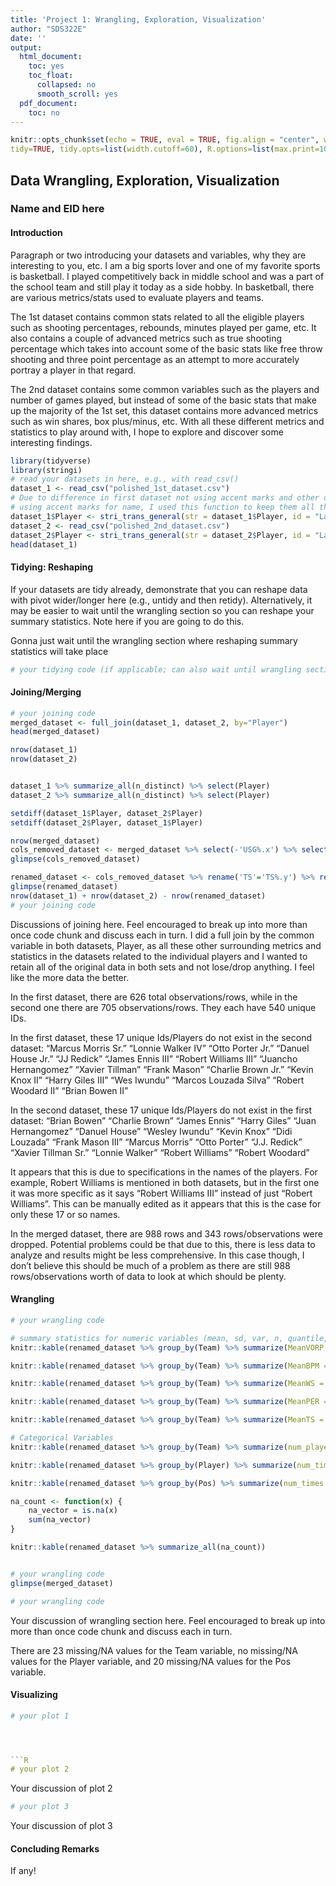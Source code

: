 ```yaml
---
title: 'Project 1: Wrangling, Exploration, Visualization'
author: "SDS322E"
date: ''
output:
  html_document:
    toc: yes
    toc_float:
      collapsed: no
      smooth_scroll: yes
  pdf_document:
    toc: no
---
```


```r
knitr::opts_chunk$set(echo = TRUE, eval = TRUE, fig.align = "center", warning = F, message = F,
tidy=TRUE, tidy.opts=list(width.cutoff=60), R.options=list(max.print=100))
```

## Data Wrangling, Exploration, Visualization

### Name and EID here

#### Introduction 
Paragraph or two introducing your datasets and variables, why they are interesting to you, etc.
I am a big sports lover and one of my favorite sports is basketball. I played competitively back in middle school and was a part of the school team and still play it today as a side hobby. In basketball, there are various metrics/stats used to evaluate players and teams.

The 1st dataset contains common stats related to all the eligible players such as shooting percentages, rebounds, minutes played per game, etc. It also contains a couple of advanced metrics such as true shooting percentage which takes into account some of the basic stats like free throw shooting and three point percentage as an attempt to more accurately portray a player in that regard.

The 2nd dataset contains some common variables such as the players and number of games played, but instead of some of the basic stats that make up the majority of the 1st set, this dataset contains more advanced metrics such as win shares, box plus/minus, etc. With all these different metrics and statistics to play around with, I hope to explore and discover some interesting findings.


```R
library(tidyverse)
library(stringi)
# read your datasets in here, e.g., with read_csv()
dataset_1 <- read_csv("polished_1st_dataset.csv")
# Due to difference in first dataset not using accent marks and other dataset
# using accent marks for name, I used this function to keep them all the same.
dataset_1$Player <- stri_trans_general(str = dataset_1$Player, id = "Latin-ASCII")
dataset_2 <- read_csv("polished_2nd_dataset.csv")
dataset_2$Player <- stri_trans_general(str = dataset_2$Player, id = "Latin-ASCII")
head(dataset_1)
```

#### Tidying: Reshaping

If your datasets are tidy already, demonstrate that you can reshape data with pivot wider/longer here (e.g., untidy and then retidy). Alternatively, it may be easier to wait until the wrangling section so you can reshape your summary statistics. Note here if you are going to do this.

Gonna just wait until the wrangling section where reshaping summary statistics will take place

```R
# your tidying code (if applicable; can also wait until wrangling section)

```

    
#### Joining/Merging

```R
# your joining code
merged_dataset <- full_join(dataset_1, dataset_2, by="Player")
head(merged_dataset)

nrow(dataset_1)
nrow(dataset_2)


dataset_1 %>% summarize_all(n_distinct) %>% select(Player)
dataset_2 %>% summarize_all(n_distinct) %>% select(Player)

setdiff(dataset_1$Player, dataset_2$Player)
setdiff(dataset_2$Player, dataset_1$Player)

nrow(merged_dataset)
cols_removed_dataset <- merged_dataset %>% select(-'USG%.x') %>% select(-'Games Played.x') %>% select(-'TO%.x') %>% select(-'TS%.x') %>% select(-'TRB%.x') %>% select(-'AST%.x')
glimpse(cols_removed_dataset)

renamed_dataset <- cols_removed_dataset %>% rename('TS'='TS%.y') %>% rename('TRB'='TRB%.y') %>% rename('AST'='AST%.y') %>% rename('TO'='TO%.y') %>% rename('USG'='USG%.y') %>% rename('Games_Played'='Games Played.y')
glimpse(renamed_dataset)
nrow(dataset_1) + nrow(dataset_2) - nrow(renamed_dataset)
# your joining code
```

Discussions of joining here. Feel encouraged to break up into more than once code chunk and discuss each in turn.
I did a full join by the common variable in both datasets, Player, as all these other surrounding metrics and statistics in the datasets related to the individual players and I wanted to retain all of the original data in both sets and not lose/drop anything. I feel like the more data the better. 

In the first dataset, there are 626 total observations/rows, while in the second one there are 705 observations/rows. They each have 540 unique IDs.

In the first dataset, these 17 unique Ids/Players do not exist in the second dataset:
"Marcus Morris Sr."    "Lonnie Walker IV"     "Otto Porter Jr."      "Danuel House Jr." 
"JJ Redick"            "James Ennis III"      "Robert Williams III"  "Juancho Hernangomez"
"Xavier Tillman"       "Frank Mason"          "Charlie Brown Jr."    "Kevin Knox II"
"Harry Giles III"      "Wes Iwundu"           "Marcos Louzada Silva" "Robert Woodard II"
"Brian Bowen II"

In the second dataset, these 17 unique Ids/Players do not exist in the first dataset:
"Brian Bowen"        "Charlie Brown"      "James Ennis"        "Harry Giles"
"Juan Hernangomez"   "Danuel House"       "Wesley Iwundu"      "Kevin Knox"
"Didi Louzada"       "Frank Mason III"    "Marcus Morris"      "Otto Porter"
"J.J. Redick"        "Xavier Tillman Sr." "Lonnie Walker"      "Robert Williams" 
"Robert Woodard"

It appears that this is due to specifications in the names of the players. For example, Robert Williams is mentioned in both datasets, but in the first one it was more specific as it says "Robert Williams III" instead of just "Robert Williams". This can be manually edited as it appears that this is the case for only these 17 or so names.


In the merged dataset, there are 988 rows and 343 rows/observations were dropped. Potential problems could be that due to this, there is less data to analyze and results might be less comprehensive. In this case though, I don't believe this should be much of a problem as there are still 988 rows/observations worth of data to look at which should be plenty.


####  Wrangling

```R
# your wrangling code

# summary statistics for numeric variables (mean, sd, var, n, quantile, min, max, n_distinct, cor, etc)
knitr::kable(renamed_dataset %>% group_by(Team) %>% summarize(MeanVORP = mean(VORP, na.rm=TRUE), SdVORP= sd(VORP, na.rm=TRUE), VarVORP= var(VORP, na.rm=TRUE), num_players=n(), MinVORP = min(VORP, na.rm=TRUE), distinctVORP = n_distinct(VORP, na.rm= TRUE))) 

knitr::kable(renamed_dataset %>% group_by(Team) %>% summarize(MeanBPM = mean(BPM, na.rm=TRUE), SdBPM= sd(BPM, na.rm=TRUE), VarBPM= var(BPM, na.rm=TRUE), num_players=n(), MinBPM = min(BPM, na.rm=TRUE), distinctBPM = n_distinct(BPM, na.rm= TRUE))) 

knitr::kable(renamed_dataset %>% group_by(Team) %>% summarize(MeanWS = mean(WS, na.rm=TRUE), SdWS= sd(WS, na.rm=TRUE), VarWS= var(WS, na.rm=TRUE), num_players=n(), MinWS = min(WS, na.rm=TRUE), distinctWS = n_distinct(WS, na.rm= TRUE))) 

knitr::kable(renamed_dataset %>% group_by(Team) %>% summarize(MeanPER = mean(PER, na.rm=TRUE), SdPER= sd(PER, na.rm=TRUE), VarPER= var(PER, na.rm=TRUE), num_players=n(), MinPER = min(PER, na.rm=TRUE), distinctPER = n_distinct(PER, na.rm= TRUE))) 

knitr::kable(renamed_dataset %>% group_by(Team) %>% summarize(MeanTS = mean(TS, na.rm=TRUE), SdTS= sd(TS, na.rm=TRUE), VarTS= var(TS, na.rm=TRUE), num_players=n(), MinTS = min(TS, na.rm=TRUE), distinctTS = n_distinct(TS, na.rm= TRUE)))

# Categorical Variables
knitr::kable(renamed_dataset %>% group_by(Team) %>% summarize(num_players = n()))

knitr::kable(renamed_dataset %>% group_by(Player) %>% summarize(num_times = n()))

knitr::kable(renamed_dataset %>% group_by(Pos) %>% summarize(num_times = n()))

na_count <- function(x) {
    na_vector = is.na(x)
    sum(na_vector)
}

knitr::kable(renamed_dataset %>% summarize_all(na_count))


# your wrangling code
glimpse(merged_dataset)

# your wrangling code
```

Your discussion of wrangling section here. Feel encouraged to break up into more than once code chunk and discuss each in turn.

There are 23 missing/NA values for the Team variable, no missing/NA values for the Player variable, and 20 missing/NA values for the Pos variable.


#### Visualizing

```R
# your plot 1




```R
# your plot 2
```

Your discussion of plot 2

```R
# your plot 3
```

Your discussion of plot 3

#### Concluding Remarks

If any!




